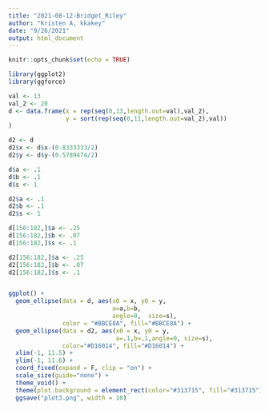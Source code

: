 ```yaml
---
title: "2021-08-12-Bridget_Riley"
author: "Kristen A, kkakey"
date: "9/26/2021"
output: html_document
---
```


```r
knitr::opts_chunk$set(echo = TRUE)
```

```r
library(ggplot2)
library(ggforce)
```

```r
val <- 13
val_2 <- 20
d <- data.frame(x = rep(seq(0,13,length.out=val),val_2),
                y = sort(rep(seq(0,11,length.out=val_2),val))
)

d2 <- d
d2$x <- d$x-(0.8333333/2)
d2$y <- d$y-(0.5789474/2)

d$a <- .1
d$b <- .1
d$s <- 1

d2$a <- .1
d2$b <- .1
d2$s <- 1

d[156:182,]$a <- .25
d[156:182,]$b <- .07
d[156:182,]$s <- .1

d2[156:182,]$a <- .25
d2[156:182,]$b <- .07
d2[156:182,]$s <- .1


ggplot() +
  geom_ellipse(data = d, aes(x0 = x, y0 = y, 
                             a=a,b=b,
                             angle=0,  size=s), 
               color = "#BBCE8A", fill="#BBCE8A") +
  geom_ellipse(data = d2, aes(x0 = x, y0 = y, 
                              a=.1,b=.1,angle=0, size=s), 
               color="#D16014", fill="#D16014") +
  xlim(-1, 11.5) +
  ylim(-1, 11.6) +
  coord_fixed(expand = F, clip = "on") +
  scale_size(guide="none") +
  theme_void() +
  theme(plot.background = element_rect(color="#313715", fill="#313715")) +
  ggsave("plot3.png", width = 10)
```






